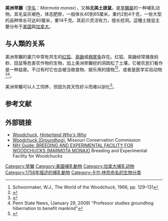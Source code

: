 {{speciesbox
| name              = 美洲旱獺
| status            = LC
| status_system     = IUCN3.1
| status_ref        = <ref name=iucn>{{IUCN2014.3|assessor=Linzey, A. V.|assessor2=Hammerson, G. (NatureServe)|assessor3=Cannings, S. (NatureServe)|last-assessor-amp=yes|year=2008|id=42458|title=Marmota monax|downloaded=7 January 2015}}</ref>
| image             = Marmota monax UL 04.jpg
| image_caption     = 
| genus             = Marmota
| species           = monax
| authority         = ([[Carl_Linnaeus|Linnaeus]], [[自然系统第十版|1758]])
| synonyms = ''Mus monax'' {{small|Linnaeus, 1758}}<br />
''Arctomys monax'' {{small|(Linnaeus, 1758)}}
| subdivision_ranks = 亚种
| subdivision       =
* ''M. m. monax'' Linnaeus, 1758
* ''M. m. canadensis'' Erxleben, 1777
* ''M. m. ignava'' Bangs, 1899
* ''M. m. rufescens'' A. H. Howell, 1914
| range_map = Marmota monax range.png
| range_map_caption = 分布范围
}}
'''美洲旱獺'''（[[学名|学名]]：''Marmota monax''），又稱'''北美土拨鼠'''，是[[旱獺屬|旱獺屬]]的一种哺乳动物。其毛呈灰褐色，体态肥胖，一般体长40到65厘米，重约2到4千克，一些大型的品种体长可达80厘米，重14千克。其前爪灵活有力，擅长挖洞。這種土拨鼠主要分布于[[美国|美国]]與[[加拿大|加拿大]]。

==与人類的关系==

美洲旱獺的巢穴中常有共生的[[红狐|红狐]]、[[臭鼬|臭鼬]]或[[棉尾兔|棉尾兔]]存在。红狐、臭鼬经常捕食蚂蚱、田鼠等危害农作物的生物，加上美洲旱獺挖的洞疏松了土壤，它被农民们看作是一种益兽。不过有时它也会被当做食物、娱乐用的猎物<ref>Schoonmaker, W.J., The World of the Woodchuck, 1966, pp. 129–131</ref><ref name="Castro">{{cite web|last1=Castro|first1=Everett J.|title=Celebrate Groundhog Day With Groundhog Recipes|url=https://www.motherearthnews.com/real-food/groundhog-day-groundhog-recipes|website=Mother Earth News|date=January 1984|accessdate=2018-12-05|archive-date=2018-12-06|archive-url=https://web.archive.org/web/20181206001549/https://www.motherearthnews.com/real-food/groundhog-day-groundhog-recipes|dead-url=no}}</ref>、或者是医学实验动物<ref>{{cite web|url=https://animaldiversity.org/accounts/Marmota_monax/|title=Marmota monax (woodchuck)|website=Animal Diversity Web|accessdate=2018-12-05|archive-date=2018-12-04|archive-url=https://web.archive.org/web/20181204094939/http://animaldiversity.org/accounts/Marmota_monax/|dead-url=no}}</ref><ref>Penn State News, (January 29, 2009) "Professor studies groundhog hibernation to benefit mankind"</ref>。

美洲旱獺可以人工饲养，但因为其天性好斗而难以驯化<ref name="nytimes1">{{Cite news|first=Andy|last=Newman|url=https://www.nytimes.com/2007/01/12/nyregion/12groundhog.html?_r=1|title=Grooming a Weatherman for his TV Debut, and Hoping He Doesn't Bite The Host|periodical=[[The_New_York_Times|The New York Times]]|date=2007-12-01|accessdate=2018-12-05|archive-date=2018-12-05|archive-url=https://web.archive.org/web/20181205193541/https://www.nytimes.com/2007/01/12/nyregion/12groundhog.html?_r=1|dead-url=no}}</ref>。

==参考文献==
{{reflist}}
{{Taxonbar|from=Q221612}}

== 外部链接 ==
{{Commons|Marmota monax}}
{{Wikispecies|Marmota monax}}
* [https://web.archive.org/web/20130224021837/http://www.hww.ca/en/species/mammals/woodchuck.html Woodchuck], ''[[Hinterland_Who's_Who|Hinterland Who's Who]]''
* [https://web.archive.org/web/20120311131559/http://mdc.mo.gov/discover-nature/field-guide/woodchuck-groundhog Woodchuck (Groundhog)], Missouri Conservation Commission
* [https://grants2.nih.gov/grants/guide/rfa-files/RFA-NIH-NIAID-DMID-93-010.html NIH Guide: BREEDING AND EXPERIMENTAL FACILITY FOR WOODCHUCKS (MARMOTA MONAX)] {{Wayback|url=https://grants2.nih.gov/grants/guide/rfa-files/RFA-NIH-NIAID-DMID-93-010.html |date=20100602054125 }} Breeding and Experimental Facility for Woodchucks

{{S. Xerinae1 nav}}
[[Category:旱獺|Category:旱獺]]
[[Category:美國哺乳動物|Category:美國哺乳動物]]
[[Category:加拿大哺乳动物|Category:加拿大哺乳动物]]
[[Category:1758年描述的哺乳動物|Category:1758年描述的哺乳動物]]
[[Category:卡尔·林奈命名的生物分类|Category:卡尔·林奈命名的生物分类]]